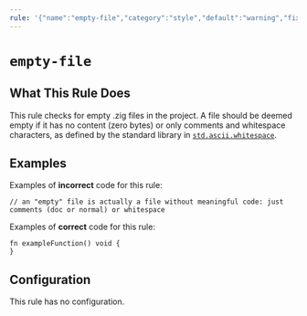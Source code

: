```yaml
---
rule: '{"name":"empty-file","category":"style","default":"warning","fix":{"kind":"none","dangerous":false}}'
---
```


# `empty-file`

<RuleBanner category="style" default="warning" />

## What This Rule Does

This rule checks for empty .zig files in the project.
A file should be deemed empty if it has no content (zero bytes) or only comments and whitespace characters,
as defined by the standard library in [`std.ascii.whitespace`](https://ziglang.org/documentation/master/std/#std.ascii.whitespace).

## Examples

Examples of **incorrect** code for this rule:

```zig
// an "empty" file is actually a file without meaningful code: just comments (doc or normal) or whitespace
```

Examples of **correct** code for this rule:

```zig
fn exampleFunction() void {
}
```

## Configuration

This rule has no configuration.
